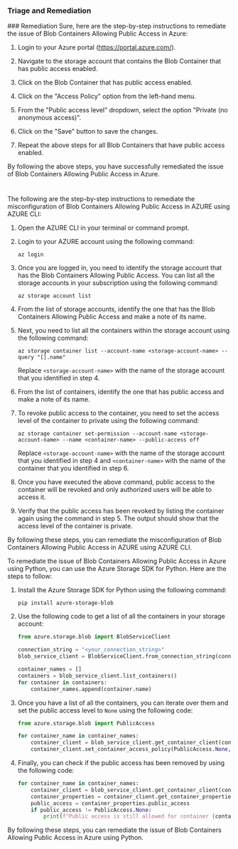 
### Triage and Remediation
<Tabs>
<Tab title='Remediation'>
### Remediation

<AccordionGroup>
<Accordion title='Using Console' defaultOpen='true'>
Sure, here are the step-by-step instructions to remediate the issue of Blob Containers Allowing Public Access in Azure:

1. Login to your Azure portal (https://portal.azure.com/).

2. Navigate to the storage account that contains the Blob Container that has public access enabled.

3. Click on the Blob Container that has public access enabled.

4. Click on the "Access Policy" option from the left-hand menu.

5. From the "Public access level" dropdown, select the option "Private (no anonymous access)".

6. Click on the "Save" button to save the changes.

7. Repeat the above steps for all Blob Containers that have public access enabled.

By following the above steps, you have successfully remediated the issue of Blob Containers Allowing Public Access in Azure.

#
</Accordion>

<Accordion title='Using CLI'>
The following are the step-by-step instructions to remediate the misconfiguration of Blob Containers Allowing Public Access in AZURE using AZURE CLI:

1. Open the AZURE CLI in your terminal or command prompt.

2. Login to your AZURE account using the following command:
   
   ```
   az login
   ```

3. Once you are logged in, you need to identify the storage account that has the Blob Containers Allowing Public Access. You can list all the storage accounts in your subscription using the following command:

   ```
   az storage account list
   ```

4. From the list of storage accounts, identify the one that has the Blob Containers Allowing Public Access and make a note of its name.

5. Next, you need to list all the containers within the storage account using the following command:

   ```
   az storage container list --account-name <storage-account-name> --query "[].name"
   ```

   Replace `<storage-account-name>` with the name of the storage account that you identified in step 4.

6. From the list of containers, identify the one that has public access and make a note of its name.

7. To revoke public access to the container, you need to set the access level of the container to private using the following command:

   ```
   az storage container set-permission --account-name <storage-account-name> --name <container-name> --public-access off
   ```

   Replace `<storage-account-name>` with the name of the storage account that you identified in step 4 and `<container-name>` with the name of the container that you identified in step 6.

8. Once you have executed the above command, public access to the container will be revoked and only authorized users will be able to access it.

9. Verify that the public access has been revoked by listing the container again using the command in step 5. The output should show that the access level of the container is private.

By following these steps, you can remediate the misconfiguration of Blob Containers Allowing Public Access in AZURE using AZURE CLI.
</Accordion>

<Accordion title='Using Python'>
To remediate the issue of Blob Containers Allowing Public Access in Azure using Python, you can use the Azure Storage SDK for Python. Here are the steps to follow:

1. Install the Azure Storage SDK for Python using the following command:
   ```
   pip install azure-storage-blob
   ```

2. Use the following code to get a list of all the containers in your storage account:
   ```python
   from azure.storage.blob import BlobServiceClient

   connection_string = "<your_connection_string>"
   blob_service_client = BlobServiceClient.from_connection_string(connection_string)

   container_names = []
   containers = blob_service_client.list_containers()
   for container in containers:
       container_names.append(container.name)
   ```

3. Once you have a list of all the containers, you can iterate over them and set the public access level to `None` using the following code:
   ```python
   from azure.storage.blob import PublicAccess

   for container_name in container_names:
       container_client = blob_service_client.get_container_client(container_name)
       container_client.set_container_access_policy(PublicAccess.None, public_access_duration=None)
   ```

4. Finally, you can check if the public access has been removed by using the following code:
   ```python
   for container_name in container_names:
       container_client = blob_service_client.get_container_client(container_name)
       container_properties = container_client.get_container_properties()
       public_access = container_properties.public_access
       if public_access != PublicAccess.None:
           print(f"Public access is still allowed for container {container_name}")
   ```

By following these steps, you can remediate the issue of Blob Containers Allowing Public Access in Azure using Python.
</Accordion>

</AccordionGroup>
</Tab>
</Tabs>
